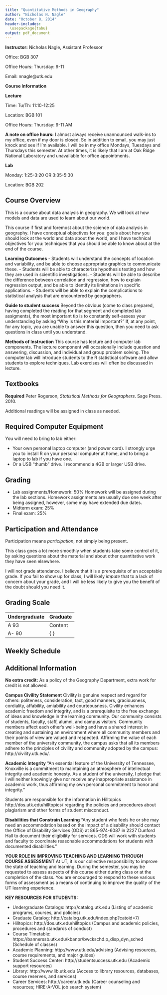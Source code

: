 ```yaml
---
title: "Quantitative Methods in Geography"
author: "Nicholas N. Nagle"
date: "October 8, 2014"
header-includes:
  \usepackage{tabu}
output: pdf_document
---
```


**Instructor:** Nicholas Nagle, Assistant Professor

Office: BGB 307

Office Hours: Thursday: 9-11

Email: nnagle@utk.edu

**Course Information**

**Lecture**

Time: Tu/Th: 11:10-12:25

Location: BGB 101

Office Hours: Thursday: 9-11 AM

**A note on office hours:**  I almost always receive unannounced walk-ins to my office, even if my door is closed.  So in addition to email, you may just knock and see if I’m available.  I will be in my office Mondays, Tuesdays and Thursdays this semester.  At other times, it is likely that I am at Oak Ridge National Laboratory and unavailable for office appointments.

**Lab**

Monday: 1:25-3:20 OR 3:35-5:30

Location: BGB 202


## Course Overview

This is a course about data analysis in geography.  We will look at how models and data are used to learn about our world.

This course if first and foremost about the science of data analysis in geography.  I have conceptual objectives for you: goals about how you should look at the world and data about the world, and I have technical objectives for you: techniques that you should be able to know about at the end of the course.

**Learning Outcomes**
 - Students will understand the concepts of location and variability, and be able to choose appropriate graphics to communicate these.
 - Students will be able to characterize hypothesis testing and how they are used in scientific investigations.
 - Students will be able to describe the difference between correlation and regression, how to explain regression output, and be able to identify its limitations in specific applications.
 - Students will be able to explain the complications to statistical analysis that are encountered by geographers.

**Guide to student success**
Beyond the obvious (come to class prepared, having completed the reading for that segment and completed lab assigments), the most important tip is to constantly self-assess your understanding by asking "Why is this material important?"  If, at any point, for any topic, you are unable to answer this question, then you need to ask questions in class until you understand.

**Methods of Instruction**
This course has lecture and computer lab components.  The lecture component will occasionally include question and answering, discussion, and individual and group problem solving.  The computer lab will introduce students to the R statistical software and allow students to explore techniques.  Lab exercises will often be discussed in lecture.


## Textbooks
**Required** Peter Rogerson, *Statistical Methods for Geographers*.  Sage Press. 2010.

Additional readings will be assigned in class as needed.  

## Required Computer Equipment
You will need to bring to lab either:

- Your own personal laptop computer (and power cord). I strongly urge you to install R on your personal computer at home, and to bring a laptop to lab if you have one.
- Or a USB “thumb” drive. I recommend a 4GB or larger USB drive.


## Grading
 - Lab assignments/Homework: 50%  Homework will be assigned during the lab sections.  Homework assignments are usually due one week after being assigned, however, some may have extended due dates.
 - Midterm exam:  25%
 - Final exam: 25%

## Participation and Attendance
Participation means *participation*, not simply being present.

This class goes a lot more smoothly when students take some control of it, by asking questions about the material and about other quantitative work they have seen elsewhere.  

I will not grade attendance.  I believe that it is a prerequisite of an acceptable grade.  If you fail to show up for class, I will likely\ *impute* that to a lack of concern about your grade, and I will be less likely to give you the benefit of the doubt should you need it.

## Grading Scale

Undergraduate | Graduate
--------------| -------------
A 93  | Content
A- 90 |  { }


## Weekly Schedule

\begin{tabular}{l c c c}
\hline \hline
$i=$ & Date & Topic & Rogerson\\ \hline
1 & Jan 8 & Introduction  \\ \hline
2 & Jan 13 & Fundamentals: Sample/Population \& Statistic/Parameter  & 2\\
 & Jan 15 & Distributions & 3\&4\\ \hline
3 & Jan 19 - MLK No lab &  \\
 & Jan 20 & & \\
 & Jan 22 & \\ \hline
4 & Jan 27 & Models \& Estimation& \\
 & Jan 29 & \\ \hline
5 & Feb 3 &  \\
 & Feb 5 & \\ \hline
6 & Feb 10 & Correlation \& Bivariate Regression & 7.1, 7.2, 7.6; 8\\
 & Feb 12 & \\ \hline
7 & Feb 17 & Hypothesis Testing & 5\\
 & Feb 19 & \\ \hline
8 & Feb 24 & Nonparametrics & 7.5\\
 & Feb 26 & Mid-term \\ \hline
9 & Mar 3 & Multivariate Regression \& ANOVA & 6.1, 6.2; 9.1-9.5 \\
 & Mar 5 & \\ \hline
10 & Mar 10 & Multivariate Regression: Confounding \\
 & Mar 12 & \\ \hline
11 & Mar 24 & Regression: Assumptions and Diagnostics 8.4\\
 & Mar 26 & \\ \hline
12 & Mar 31 & Nonlinear Regression \& Supervised classification & 9.6-9.8\\
 & Apr 2 &  \\ \hline
13 & Apr 7 & Intro to Spatial Statistics & 10 \& 11 \\
 & Apr 9 & \\ \hline
14 & Apr 14 & Intro to Time Series \\
 & Apr 16 & \\ \hline
15 & Apr 21 & AAG \\
 & Apr 23 & \\ \hline
N & & Finals!  \\ \hline \hline
\end{tabular}




## Additional Information
**No extra credit:**  As a policy of the Geography Department, extra work for credit is not allowed.

**Campus Civility Statement**
Civility is genuine respect and regard for others: politeness, consideration, tact, good manners, graciousness, cordiality, affability, amiability and courteousness. Civility enhances academic freedom and integrity, and is a prerequisite to the free exchange of ideas and knowledge in the learning community. Our community consists of students, faculty, staff, alumni, and campus visitors. Community members affect each other’s well-being and have a shared interest in creating and sustaining an environment where all community members and their points of view are valued and respected. Affirming the value of each member of the university community, the campus asks that all its members adhere to the principles of civility and community adopted by the campus: http://civility.utk.edu/.

**Academic Integrity**
“An essential feature of the University of Tennessee, Knoxville is a commitment to maintaining an atmosphere of intellectual integrity and academic honesty. As a student of the university, I pledge that I will neither knowingly give nor receive any inappropriate assistance in academic work, thus affirming my own personal commitment to honor and integrity.”

Students are responsible for the information in Hilltopics http://dos.utk.edu/hilltopics/ regarding the policies and procedures about plagiarism and other forms of student misconduct.

**Disabilities that Constrain Learning**
“Any student who feels he or she may need an accommodation based on the impact of a disability should contact the Office of Disability Services (ODS) at 865-974-6087 in 2227 Dunford Hall to document their eligibility for services. ODS will work with students and faculty to coordinate reasonable accommodations for students with documented disabilities.”

**YOUR ROLE IN IMPROVING TEACHING AND LEARNING THROUGH COURSE ASSESSMENT**
At UT, it is our collective responsibility to improve the state of teaching and learning. During the semester, you may be requested to assess aspects of this course either during class or at the completion of the class. You are encouraged to respond to these various forms of assessment as a means of continuing to improve the quality of the UT learning experience.


**KEY RESOURCES FOR STUDENTS:**

- Undergraduate Catalogs: http://catalog.utk.edu (Listing of academic programs, courses, and policies)
- Graduate Catalog: http://catalog.utk.edu/index.php?catoid=7/ 
- Hilltopics: http://dos.utk.edu/hilltopics (Campus and academic policies, procedures and standards of conduct)
- Course Timetable: https://bannerssb.utk.edu/kbanpr/bwckschd.p_disp_dyn_sched (Schedule of classes)
- Academic Planning: http://www.utk.edu/advising (Advising resources, course requirements, and major guides)
- Student Success Center: http://studentsuccess.utk.edu (Academic support resources)
- Library: http://www.lib.utk.edu (Access to library resources, databases, course reserves, and services)
- Career Services: http://career.utk.edu (Career counseling and resources; HIRE-A-VOL job search system)
